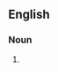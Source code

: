 {{also|Benzole}}
==English==

===Noun===
{{en-noun}}

# {{lb|en|organic chemistry}} {{obsolete spelling of|benzol|lang=en}}